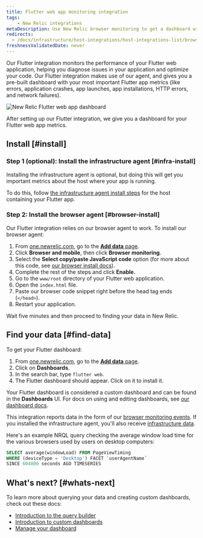 ```yaml
---
title: Flutter web app monitoring integration
tags:
    - New Relic integrations
metaDescription: Use New Relic browser monitoring to get a dashboard with metrics from your Flutter web application.
redirects: 
  - /docs/infrastructure/host-integrations/host-integrations-list/browser-monitoring-integrations/flutter-web-integration
freshnessValidatedDate: never
---
```



Our Flutter integration monitors the performance of your Flutter web application, helping you diagnose issues in your application and optimize your code. Our Flutter integration makes use of our <InlinePopover type="browser" /> agent, and gives you a pre-built dashboard with your most important Flutter app metrics (like errors, application crashes, app launches, app installations, HTTP errors, and network failures).

<img
    title="New Relic Flutter web app dashboard"
    alt="New Relic Flutter web app dashboard"
    src={browserFlutterWebDashboard}
/>
<figcaption>
After setting up our Flutter integration, we give you a dashboard for your Flutter web app metrics. 
</figcaption>

## Install [#install]

### Step 1 (optional): Install the infrastructure agent [#infra-install]

Installing the infrastructure agent is optional, but doing this will get you important metrics about the host where your app is running. 

To do this, follow [the infrastructure agent install steps](/docs/infrastructure/install-infrastructure-agent/get-started/install-infrastructure-agent) for the host containing your Flutter app.

### Step 2: Install the browser agent [#browser-install] 

Our Flutter integration relies on our browser agent to work. To install our browser agent: 

1. From [one.newrelic.com](https://one.newrelic.com), go to the [<DoNotTranslate>**Add data**</DoNotTranslate> page](https://one.newrelic.com/marketplace). 
2. Click <DoNotTranslate>**Browser and mobile**</DoNotTranslate>, then click <DoNotTranslate>**Browser monitoring**</DoNotTranslate>.
3. Select the <DoNotTranslate>**Select copy/paste JavaScript code**</DoNotTranslate> option (for more about this code, see [our browser install docs](/docs/browser/browser-monitoring/installation/install-browser-monitoring-agent)). 
4. Complete the rest of the steps and click <DoNotTranslate>**Enable.**</DoNotTranslate>
5. Go to the `www/root` directory of your Flutter web application.
6. Open the `index.html` file. 
7. Paste our browser code snippet right before the head tag ends (`</head>`).
8. Restart your application. 

Wait five minutes and then proceed to finding your data in New Relic. 

## Find your data [#find-data]

To get your Flutter dashboard: 

1. From [one.newrelic.com](https://one.newrelic.com), go to the [<DoNotTranslate>**Add data**</DoNotTranslate> page](https://one.newrelic.com/marketplace). 
2. Click on <DoNotTranslate>**Dashboards**</DoNotTranslate>.
3. In the search bar, type `flutter web`. 
4. The Flutter dashboard should appear. Click on it to install it.

Your Flutter dashboard is considered a custom dashboard and can be found in the <DoNotTranslate>**Dashboards**</DoNotTranslate> UI. For docs on using and editing dashboards, see [our dashboard docs](/docs/query-your-data/explore-query-data/dashboards/introduction-dashboards).

This integration reports data in the form of our [browser monitoring events](/docs/data-apis/understand-data/event-data/events-reported-browser-monitoring). If you installed the infrastructure agent, you'll also receive [infrastructure data](/docs/infrastructure/manage-your-data/data-instrumentation/default-infrastructure-monitoring-data/#infrastructure-events). 

Here's an example NRQL query checking the average window load time for the various browsers used by users on desktop computers: 

```sql
SELECT average(windowLoad) FROM PageViewTiming 
WHERE (deviceType = 'Desktop') FACET `userAgentName` 
SINCE 604800 seconds AGO TIMESERIES
```

## What's next? [#whats-next]

To learn more about querying your data and creating custom dashboards, check out these docs: 

* [Introduction to the query builder](/docs/query-your-data/explore-query-data/query-builder/introduction-query-builder)
* [Introduction to custom dashboards](/docs/query-your-data/explore-query-data/dashboards/introduction-dashboards)
* [Manage your dashboard](/docs/query-your-data/explore-query-data/dashboards/manage-your-dashboard)
